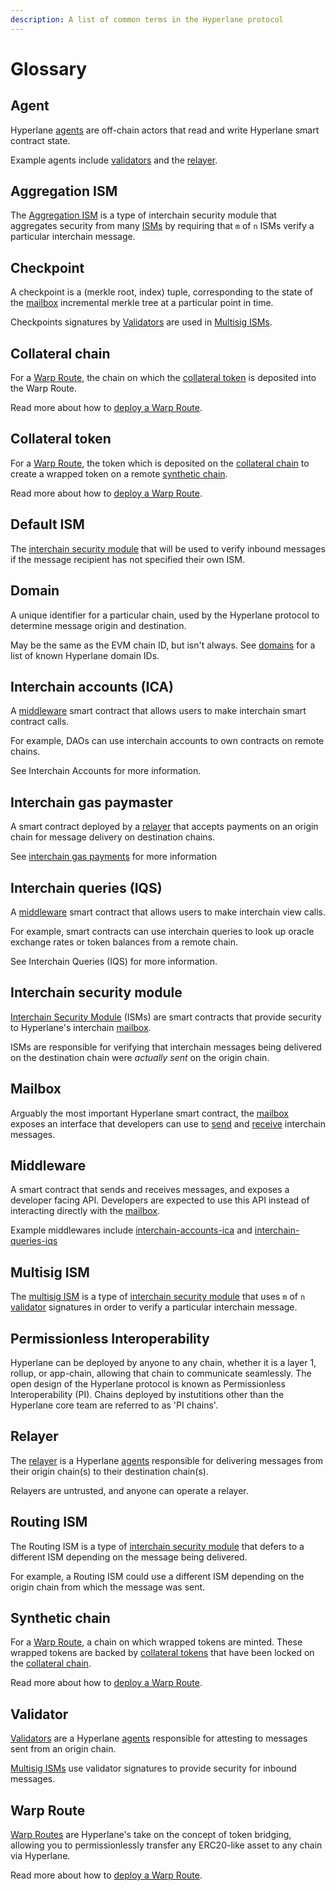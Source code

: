 ```yaml
---
description: A list of common terms in the Hyperlane protocol
---
```


# Glossary

## Agent

Hyperlane [agents](../protocol/agents/relayer.mdx) are off-chain actors that read and write Hyperlane smart contract state.

Example agents include [validators](../protocol/agents/validators.mdx) and the [relayer](../protocol/agents/relayer.mdx).

## Aggregation ISM

The [Aggregation ISM](../reference/ISM/aggregation-ISM-interface.mdx) is a type of interchain security module that aggregates security from many [ISMs](../reference/ISM/specify-your-ISM.mdx) by requiring that `m` of `n` ISMs verify a particular interchain message.

## Checkpoint

A checkpoint is a (merkle root, index) tuple, corresponding to the state of the [mailbox](glossary.mdx#mailbox) incremental merkle tree at a particular point in time.

Checkpoints signatures by [Validators](glossary.mdx#validator) are used in [Multisig ISMs](glossary.mdx#multisig-ism).

## Collateral chain

For a [Warp Route](glossary.mdx#warp-route), the chain on which the [collateral token](glossary.mdx#collateral-token) is deposited into the Warp Route.

Read more about how to [deploy a Warp Route](../guides/deploy-warp-route.mdx).

## Collateral token

For a [Warp Route](glossary.mdx#warp-route), the token which is deposited on the [collateral chain](glossary.mdx#collateral-chain) to create a wrapped token on a remote [synthetic chain](glossary.mdx#synthetic-chain).

Read more about how to [deploy a Warp Route](../guides/deploy-warp-route.mdx).

## Default ISM

The [interchain security module](glossary.mdx#interchain-security-module) that will be used to verify inbound messages if the message recipient has not specified their own ISM.

## Domain

A unique identifier for a particular chain, used by the Hyperlane protocol to determine message origin and destination.

May be the same as the EVM chain ID, but isn't always. See [domains](domains/) for a list of known Hyperlane domain IDs.

## Interchain accounts (ICA)

A [middleware](glossary.mdx#middleware) smart contract that allows users to make interchain smart contract calls.

For example, DAOs can use interchain accounts to own contracts on remote chains.

See Interchain Accounts for more information.

## Interchain gas paymaster

A smart contract deployed by a [relayer](glossary.mdx#relayer) that accepts payments on an origin chain for message delivery on destination chains.

See [interchain gas payments](../protocol/interchain-gas-payment.mdx) for more information

## Interchain queries (IQS)

A [middleware](glossary.mdx#middleware) smart contract that allows users to make interchain view calls.

For example, smart contracts can use interchain queries to look up oracle exchange rates or token balances from a remote chain.

See Interchain Queries (IQS) for more information.

## Interchain security module

[Interchain Security Module](./ISM/specify-your-ISM.mdx) (ISMs) are smart contracts that provide security to Hyperlane's interchain [mailbox](./messaging/messaging-interface.mdx).

ISMs are responsible for verifying that interchain messages being delivered on the destination chain were _actually sent_ on the origin chain.

## Mailbox

Arguably the most important Hyperlane smart contract, the [mailbox](./messaging/messaging-interface.mdx) exposes an interface that developers can use to [send](./messaging/send.mdx) and [receive](./messaging/receive.mdx) interchain messages.

## Middleware

A smart contract that sends and receives messages, and exposes a developer facing API. Developers are expected to use this API instead of interacting directly with the [mailbox](glossary.mdx#mailbox).

Example middlewares include [interchain-accounts-ica](glossary.mdx#interchain-accounts-ica) and [interchain-queries-iqs](glossary.mdx#interchain-queries-iqs)

## Multisig ISM

The [multisig ISM](./ISM/multisig-ISM-interface.mdx) is a type of [interchain security module](glossary.mdx#interchain-security-module) that uses `m` of `n` [validator](glossary.mdx#validator) signatures in order to verify a particular interchain message.

## Permissionless Interoperability

Hyperlane can be deployed by anyone to any chain, whether it is a layer 1, rollup, or app-chain, allowing that chain to communicate seamlessly. The open design of the Hyperlane protocol is known as Permissionless Interoperability (PI). Chains deployed by instutitions other than the Hyperlane core team are referred to as 'PI chains'.

## Relayer

The [relayer](../operate/relayer/run-relayer.mdx) is a Hyperlane [agents](glossary.mdx#agent) responsible for delivering messages from their origin chain(s) to their destination chain(s).

Relayers are untrusted, and anyone can operate a relayer.

## Routing ISM

The Routing ISM is a type of [interchain security module](glossary.mdx#interchain-security-module) that defers to a different ISM depending on the message being delivered.

For example, a Routing ISM could use a different ISM depending on the origin chain from which the message was sent.

## Synthetic chain

For a [Warp Route](glossary.mdx#warp-route), a chain on which wrapped tokens are minted. These wrapped tokens are backed by [collateral tokens](glossary.mdx#collateral-token) that have been locked on the [collateral chain](glossary.mdx#collateral-chain).

Read more about how to [deploy a Warp Route](../guides/deploy-warp-route.mdx).

## Validator

[Validators](../operate/validators/run-validators.mdx) are a Hyperlane [agents](glossary.mdx#agent) responsible for attesting to messages sent from an origin chain.

[Multisig ISMs](glossary.mdx#multisig-ism) use validator signatures to provide security for inbound messages.

## Warp Route

[Warp Routes](applications/warp-routes.mdx#overview) are Hyperlane's take on the concept of token bridging, allowing you to permissionlessly transfer any ERC20-like asset to any chain via Hyperlane.

Read more about how to [deploy a Warp Route](../guides/deploy-warp-route.mdx).
